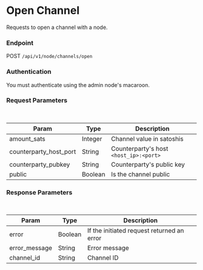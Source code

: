 # Open Channel

Requests to open a channel with a node.

### Endpoint

POST `/api/v1/node/channels/open`

### Authentication

You must authenticate using the admin node's macaroon.

### Request Parameters

<br/>

| Param | Type | Description |
| ----- | ---- | ----------- |
| amount_sats | Integer | Channel value in satoshis |
| counterparty_host_port | String | Counterparty's host `<host_ip>:<port>` |
| counterparty_pubkey | String | Counterparty's public key |
| public | Boolean | Is the channel public |

### Response Parameters

<br />

| Param | Type | Description |
| ----- | ---- | ----------- |
| error | Boolean | If the initiated request returned an error |
| error_message | String | Error message |
| channel_id | String | Channel ID |
